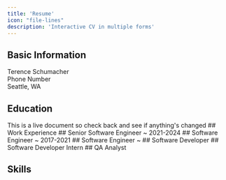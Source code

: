 ```yaml
---
title: 'Resume'
icon: "file-lines"
description: 'Interactive CV in multiple forms'
---
```


## Basic Information
Terence Schumacher
<br />
Phone Number
<br />
Seattle, WA
<br />
<Icon icon="github-square"/> 
## Education

<Tip>
  This is a live document so check back and see if anything's changed
</Tip>
## Work Experience
<AccordionGroup title="Work">
  <Accordion title='Tableau ~ April-2017 - July-2024'>
    ## Senior Software Engineer ~ 2021-2024
    ## Software Engineer ~ 2017-2021
  </Accordion>

  <Accordion title="Voicebox Technologies ~ March-2016 - March-2017">
    ## Software Engineer ~

  </Accordion>
  <Accordion title="Imprev ~ June-2013 - March-2016">
    ## Software Developer
    ## Software Developer Intern
    ## QA Analyst 
  </Accordion>
</AccordionGroup>

## Skills
<AccordionGroup>
</AccordionGroup>